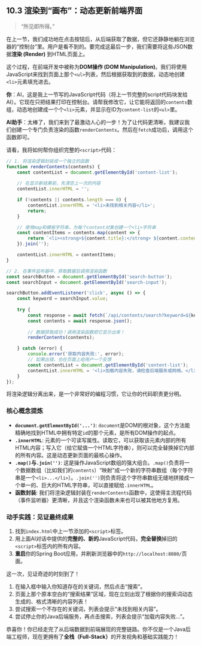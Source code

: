 ## 10.3 渲染到“画布”：动态更新前端界面 {#sec-frontend-dom}

> “所见即所得。”

在上一节，我们成功地在点击按钮后，从后端获取了数据，但它还静静地躺在浏览器的“控制台”里。用户是看不到的。要完成这最后一步，我们需要将这些JSON数据**渲染 (Render)** 到HTML页面上。

这个过程，在前端开发中被称为**DOM操作 (DOM Manipulation)**。我们将使用JavaScript来找到页面上那个`<ul>`列表，然后根据获取到的数据，动态地创建`<li>`元素填充进去。

::: {.callout-note title="与AI的对话：将数据显示在页面上"}

**你**：AI，这是我上一节写的JavaScript代码（将上一节完整的script代码块发给AI）。它现在只把结果打印在控制台。请帮我修改它，让它能将返回的`contents`数组，动态地创建成一个个`<li>`元素，并显示在ID为`content-list`的`<ul>`里。

**AI助手**：太棒了，我们来到了最激动人心的一步！为了让代码更清晰，我建议我们创建一个专门负责渲染的函数`renderContents`。然后在`fetch`成功后，调用这个函数即可。

请看，我将如何帮你组织完整的`<script>`代码：

```javascript
// 1. 将渲染逻辑封装成一个独立的函数
function renderContents(contents) {
    const contentList = document.getElementById('content-list');
    
    // 在显示新结果前，先清空上一次的内容
    contentList.innerHTML = '';

    if (!contents || contents.length === 0) {
        contentList.innerHTML = '<li>未找到相关内容</li>';
        return;
    }

    // 使用map和模板字符串，为每个content对象创建一个<li>字符串
    const contentItems = contents.map(content => {
        return `<li><strong>${content.title}:</strong> ${content.content}</li>`;
    }).join('');

    contentList.innerHTML = contentItems;
}

// 2. 在事件监听器中，获取数据后调用渲染函数
const searchButton = document.getElementById('search-button');
const searchInput = document.getElementById('search-input');

searchButton.addEventListener('click', async () => {
    const keyword = searchInput.value;
    
    try {
        const response = await fetch(`/api/contents/search?keyword=${keyword}`);
        const contents = await response.json();
        
        // 数据获取成功！调用渲染函数把它显示出来！
        renderContents(contents);

    } catch (error) {
        console.error('获取内容失败:', error);
        // 如果出错，也在页面上给用户一个反馈
        const contentList = document.getElementById('content-list');
        contentList.innerHTML = '<li>加载内容失败，请检查后端服务或网络。</li>';
    }
});
```
将渲染逻辑分离出来，是一个非常好的编程习惯，它让你的代码职责更分明。

:::

### 核心概念提炼

*   **`document.getElementById('...')`**: `document`是DOM的根对象，这个方法能精确地找到HTML中拥有特定`id`的那个元素，是所有DOM操作的起点。
*   **`.innerHTML`**: 元素的一个可读写属性。读取它，可以获取该元素内部的所有HTML内容；写入它（给它赋值一个HTML字符串），则可以完全替换掉它内部的所有内容。这是动态更新页面的最核心操作。
*   **`.map()`与`.join('')`**: 这是操作JavaScript数组的强大组合。`.map()`负责将一个数据数组（比如我们的`contents`）“映射”成一个新的字符串数组（每个字符串是一个`<li>...</li>`）。`.join('')`则负责将这个字符串数组无缝地拼接成一个单一的、巨大的HTML字符串，可以直接赋给`.innerHTML`。
*   **函数封装**: 我们将渲染逻辑封装在`renderContents`函数中，这使得主流程代码（事件监听器）更清晰，并且这个渲染函数未来也可以被其他地方复用。

### 动手实践：见证最终成果

1.  找到`index.html`中上一节添加的`<script>`标签。
2.  用上面AI对话中提供的**完整的、新的**JavaScript代码，**完全替换**掉旧的`<script>`标签内的所有内容。
3.  **重启**你的Spring Boot应用，并刷新浏览器中的`http://localhost:8080/`页面。

这一次，见证奇迹的时刻到了！

1.  在输入框中输入你知道存在的关键词，然后点击“搜索”。
2.  页面上那个原本空白的“搜索结果”区域，现在立刻出现了根据你的搜索词动态生成的、格式清晰的内容列表！
3.  尝试搜索一个不存在的关键词，列表会提示“未找到相关内容”。
4.  尝试停止你的Java后端服务，再点击搜索，列表会提示“加载内容失败...”。

恭喜你！你已经走完了从后端数据到前端展现的完整链路。你不仅是一个Java后端工程师，现在更拥有了**全栈（Full-Stack）**的开发视角和基础实践能力！ 